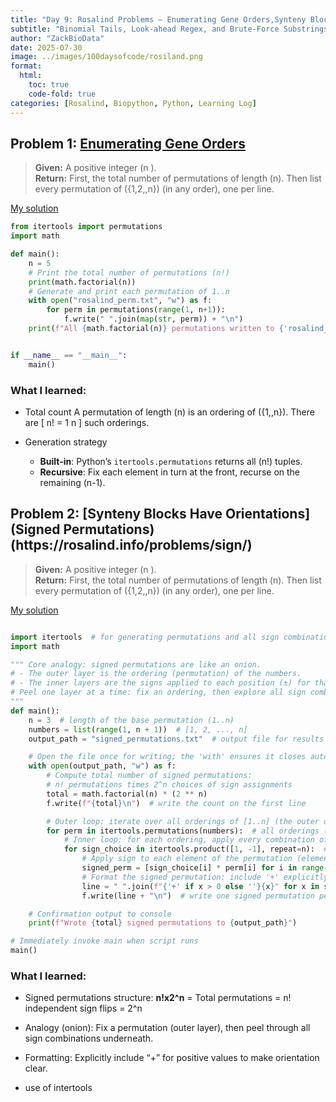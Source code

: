 ```yaml
---
title: "Day 9: Rosalind Problems – Enumerating Gene Orders,Synteny Blocks Have Orientations"
subtitle: "Binomial Tails, Look‑ahead Regex, and Brute‑Force Substrings"
author: "ZackBioData"
date: 2025-07-30
image: ../images/100daysofcode/rosiland.png
format:
  html:
    toc: true
    code-fold: true
categories: [Rosalind, Biopython, Python, Learning Log]
---
```


## Problem 1: [Enumerating Gene Orders](https://rosalind.info/problems/perm/)
> **Given:** A positive integer \(n \le 7\).  
> **Return:** First, the total number of permutations of length \(n\). Then list every permutation of \(\{1,2,\dots,n\}\) (in any order), one per line.

[My solution](https://github.com/ZackBioData/100days-of-coding/blob/main/Day%208%20-%202.5%20rosilland%20problems/Independent%20Alleles.py)

```python
from itertools import permutations
import math

def main():
    n = 5
    # Print the total number of permutations (n!)
    print(math.factorial(n))
    # Generate and print each permutation of 1..n
    with open("rosalind_perm.txt", "w") as f:
        for perm in permutations(range(1, n+1)):
            f.write(" ".join(map(str, perm)) + "\n")
    print(f"All {math.factorial(n)} permutations written to {'rosalind_perm.txt'}")


if __name__ == "__main__":
    main()
```

### What I learned:

- Total count
   A permutation of length \(n\) is an ordering of \(\{1,\dots,n\}\).  There are
   \[
     n! = 1 \times 2 \times 3 \times \cdots \times n
   \]
   such orderings.

- Generation strategy  
   - **Built-in**: Python’s `itertools.permutations` returns all \(n!\) tuples.  
   - **Recursive**: Fix each element in turn at the front, recurse on the remaining \(n-1\).


## Problem 2: [Synteny Blocks Have Orientations] (Signed Permutations)(https://rosalind.info/problems/sign/)
> **Given:** A positive integer \(n \le 7\).  
> **Return:** First, the total number of permutations of length \(n\). Then list every permutation of \(\{1,2,\dots,n\}\) (in any order), one per line.

[My solution](https://github.com/ZackBioData/100days-of-coding/blob/main/Day%208%20-%202.5%20rosilland%20problems/Independent%20Alleles.py)

```python

import itertools  # for generating permutations and all sign combinations
import math

""" Core analogy: signed permutations are like an onion.
# - The outer layer is the ordering (permutation) of the numbers.
# - The inner layers are the signs applied to each position (±) for that ordering.
# Peel one layer at a time: fix an ordering, then explore all sign combinations beneath it.
"""
def main():
    n = 3  # length of the base permutation (1..n)
    numbers = list(range(1, n + 1))  # [1, 2, ..., n]
    output_path = "signed_permutations.txt"  # output file for results

    # Open the file once for writing; the 'with' ensures it closes automatically
    with open(output_path, "w") as f:
        # Compute total number of signed permutations:
        # n! permutations times 2^n choices of sign assignments
        total = math.factorial(n) * (2 ** n)
        f.write(f"{total}\n")  # write the count on the first line

        # Outer loop: iterate over all orderings of [1..n] (the outer onion layer)
        for perm in itertools.permutations(numbers):  # all orderings (n! of them)
            # Inner loop: for each ordering, apply every combination of +/− to each position
            for sign_choice in itertools.product([1, -1], repeat=n):  # 2^n sign vectors
                # Apply sign to each element of the permutation (elementwise multiplication)
                signed_perm = [sign_choice[i] * perm[i] for i in range(n)]
                # Format the signed permutation: include '+' explicitly for positives
                line = " ".join(f"{'+' if x > 0 else ''}{x}" for x in signed_perm)
                f.write(line + "\n")  # write one signed permutation per line

    # Confirmation output to console
    print(f"Wrote {total} signed permutations to {output_path}")

# Immediately invoke main when script runs
main()
```

### What I learned:

- Signed permutations structure: **n!x2^n** = Total permutations = n! independent sign flips = 2^n 

- Analogy (onion): Fix a permutation (outer layer), then peel through all sign combinations underneath.

- Formatting: Explicitly include “+” for positive values to make orientation clear.

- use of intertools
